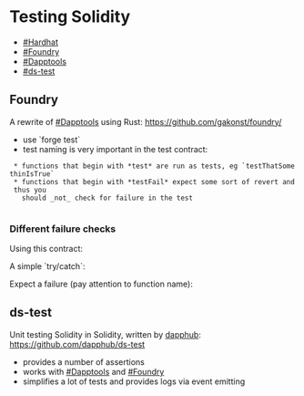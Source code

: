 = Testing Solidity =

* [[#Hardhat]]
* [[#Foundry]]
* [[#Dapptools]]
* [[#ds-test]]

== Foundry ==

A rewrite of [[#Dapptools]] using Rust: https://github.com/gakonst/foundry/

* use `forge test`
* test naming is very important in the test contract:
  * functions that begin with *test* are run as tests, eg `testThatSomethinIsTrue`
  * functions that begin with *testFail* expect some sort of revert and thus you
    should _not_ check for failure in the test
    
=== Different failure checks ===

Using this contract:
{{{solidity
contract Lol {
  function betterBeOne (int x) external {
    require(x == 1, "x needs to be 1");
  }
}
}}}

A simple `try/catch`:
{{{solidity
function testIsNotOne () public {
  try lol.betterBeOne(0) {
    revert();
  } catch Error(string memory error) {
    require(
      keccak256(abi.encodePacked(error)),
      keccak256("x needs to be 1")
    );
  }
}
}}}

Expect a failure (pay attention to function name):
{{{solidity
function testFailWhenNotOne () public {
  lol.betterBeOne(0);
}
}}}

== ds-test ==

Unit testing Solidity in Solidity, written by [[https://dapp.tools/|dapphub]]: https://github.com/dapphub/ds-test

* provides a number of assertions
* works with [[#Dapptools]] and [[#Foundry]]
* simplifies a lot of tests and provides logs via event emitting

{{{solidity
function testIsNotOne () public {
  try lol.betterBeOne(0) {
    fail();
  } catch Error(string memory error) {
    assertEq(error, "x needs to be 1");
  }
}
}}}
